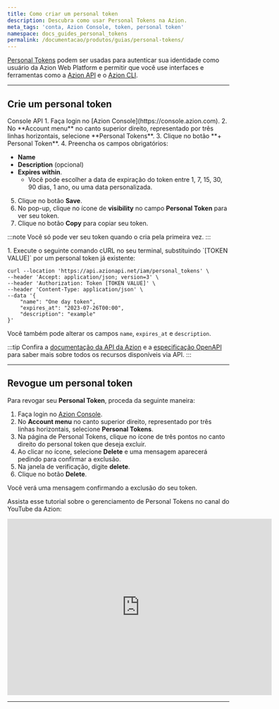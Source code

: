 ```yaml
---
title: Como criar um personal token
description: Descubra como usar Personal Tokens na Azion.
meta_tags: 'conta, Azion Console, token, personal token'
namespace: docs_guides_personal_tokens
permalink: /documentacao/produtos/guias/personal-tokens/
---
```




[Personal Tokens](/pt-br/documentacao/produtos/gestao-de-contas/personal-tokens/) podem ser usadas para autenticar sua identidade como usuário da Azion Web Platform e permitir que você use interfaces e ferramentas como a [Azion API](https://api.azion.com) e o [Azion CLI](/pt-br/documentacao/produtos/azion-cli/visao-geral/).

---

## Crie um personal token

<Tabs client:visible>
    <Fragment slot="tab.console">Console</Fragment>
    <Fragment slot="tab.api">API</Fragment>

<Fragment slot="panel.console">
1. Faça login no [Azion Console](https://console.azion.com).
2. No **Account menu** no canto superior direito, representado por três linhas horizontais, selecione **Personal Tokens**.
3. Clique no botão **+ Personal Token**.
4. Preencha os campos obrigatórios:

   - **Name**
   - **Description** (opcional)
   - **Expires within**.
      - Você pode escolher a data de expiração do token entre 1, 7, 15, 30, 90 dias, 1 ano, ou uma data personalizada.

5. Clique no botão **Save**.
6. No pop-up, clique no ícone de **visibility** no campo **Personal Token** para ver seu token.
7. Clique no botão **Copy** para copiar seu token.

:::note
Você só pode ver seu token quando o cria pela primeira vez.
:::
</Fragment>

<Fragment slot="panel.api">
1. Execute o seguinte comando cURL no seu terminal, substituindo `[TOKEN VALUE]` por um personal token já existente:

```
curl --location 'https://api.azionapi.net/iam/personal_tokens' \
--header 'Accept: application/json; version=3' \
--header 'Authorization: Token [TOKEN VALUE]' \
--header 'Content-Type: application/json' \
--data '{   
    "name": "One day token",
    "expires_at": "2023-07-26T00:00",
    "description": "example"
}'
```

Você também pode alterar os campos `name`, `expires_at` e `description`.

:::tip
Confira a [documentação da API da Azion](https://api.azion.com/) e a [especificação OpenAPI](https://github.com/aziontech/azionapi-openapi/) para saber mais sobre todos os recursos disponíveis via API.
:::
</Fragment>

</Tabs>

---

## Revogue um personal token

Para revogar seu **Personal Token**, proceda da seguinte maneira:

1. Faça login no [Azion Console](https://console.azion.com).
2. No **Account menu** no canto superior direito, representado por três linhas horizontais, selecione **Personal Tokens**.
3. Na página de Personal Tokens, clique no ícone de três pontos no canto direito do personal token que deseja excluir.
4. Ao clicar no ícone, selecione **Delete** e uma mensagem aparecerá pedindo para confirmar a exclusão.
5. Na janela de verificação, digite **delete**.
6. Clique no botão **Delete**.

Você verá uma mensagem confirmando a exclusão do seu token.

Assista esse tutorial sobre o gerenciamento de Personal Tokens no canal do YouTube da Azion:

<iframe
   src="https://www.youtube.com/embed/HOkuSudhKfE"
   loading="lazy"
   width="600"
   height="400"
   title="Secure Your Azion Personal Tokens: Creating and revoking Personal Tokens"
   frameborder="0"
   allow="accelerometer; autoplay; clipboard-write; encrypted-media; gyroscope; picture-in-picture; web-share"
   allowfullscreen>
   </iframe>

---